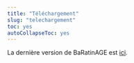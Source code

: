 ---
title: "Téléchargement"
slug: "telechargement"
toc: yes
autoCollapseToc: yes
---

La dernière version de BaRatinAGE est [ici](https://github.com/BaRatin-tools/BaRatinAGE/releases).
